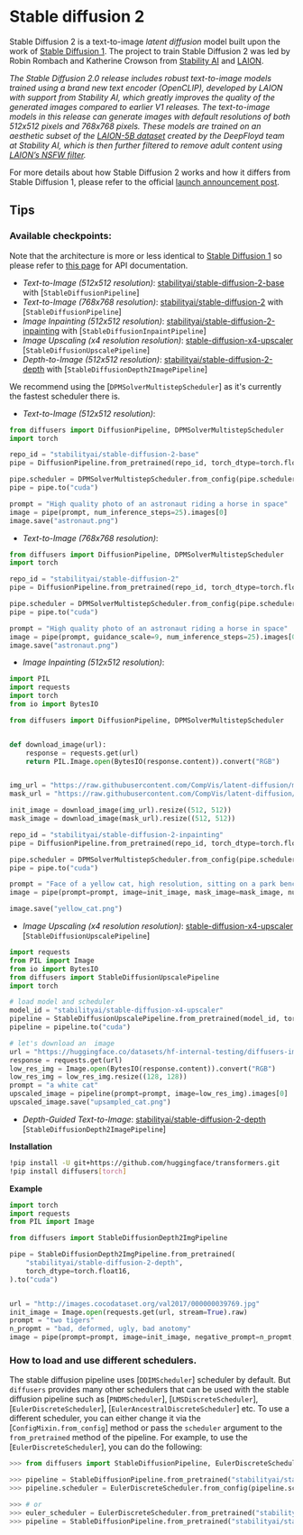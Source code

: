 <!--Copyright 2022 The HuggingFace Team. All rights reserved.

Licensed under the Apache License, Version 2.0 (the "License"); you may not use this file except in compliance with
the License. You may obtain a copy of the License at

http://www.apache.org/licenses/LICENSE-2.0

Unless required by applicable law or agreed to in writing, software distributed under the License is distributed on
an "AS IS" BASIS, WITHOUT WARRANTIES OR CONDITIONS OF ANY KIND, either express or implied. See the License for the
specific language governing permissions and limitations under the License.
-->

# Stable diffusion 2

Stable Diffusion 2 is a text-to-image _latent diffusion_ model built upon the work of [Stable Diffusion 1](https://stability.ai/blog/stable-diffusion-public-release). 
The project to train Stable Diffusion 2 was led by Robin Rombach and Katherine Crowson from [Stability AI](https://stability.ai/) and [LAION](https://laion.ai/).

*The Stable Diffusion 2.0 release includes robust text-to-image models trained using a brand new text encoder (OpenCLIP), developed by LAION with support from Stability AI, which greatly improves the quality of the generated images compared to earlier V1 releases. The text-to-image models in this release can generate images with default resolutions of both 512x512 pixels and 768x768 pixels. 
These models are trained on an aesthetic subset of the [LAION-5B dataset](https://laion.ai/blog/laion-5b/) created by the DeepFloyd team at Stability AI, which is then further filtered to remove adult content using [LAION’s NSFW filter](https://openreview.net/forum?id=M3Y74vmsMcY).*

For more details about how Stable Diffusion 2 works and how it differs from Stable Diffusion 1, please refer to the official [launch announcement post](https://stability.ai/blog/stable-diffusion-v2-release).

## Tips

### Available checkpoints:

Note that the architecture is more or less identical to [Stable Diffusion 1](./api/pipelines/stable_diffusion) so please refer to [this page](./api/pipelines/stable_diffusion) for API documentation.

- *Text-to-Image (512x512 resolution)*: [stabilityai/stable-diffusion-2-base](https://huggingface.co/stabilityai/stable-diffusion-2-base) with [`StableDiffusionPipeline`]
- *Text-to-Image (768x768 resolution)*: [stabilityai/stable-diffusion-2](https://huggingface.co/stabilityai/stable-diffusion-2) with [`StableDiffusionPipeline`]
- *Image Inpainting (512x512 resolution)*: [stabilityai/stable-diffusion-2-inpainting](https://huggingface.co/stabilityai/stable-diffusion-2-inpainting) with [`StableDiffusionInpaintPipeline`]
- *Image Upscaling (x4 resolution resolution)*: [stable-diffusion-x4-upscaler](https://huggingface.co/stabilityai/stable-diffusion-x4-upscaler) [`StableDiffusionUpscalePipeline`]
- *Depth-to-Image (512x512 resolution)*: [stabilityai/stable-diffusion-2-depth](https://huggingface.co/stabilityai/stable-diffusion-2-depth) with [`StableDiffusionDepth2ImagePipeline`]

We recommend using the [`DPMSolverMultistepScheduler`] as it's currently the fastest scheduler there is.

- *Text-to-Image (512x512 resolution)*:

```python
from diffusers import DiffusionPipeline, DPMSolverMultistepScheduler
import torch

repo_id = "stabilityai/stable-diffusion-2-base"
pipe = DiffusionPipeline.from_pretrained(repo_id, torch_dtype=torch.float16, revision="fp16")

pipe.scheduler = DPMSolverMultistepScheduler.from_config(pipe.scheduler.config)
pipe = pipe.to("cuda")

prompt = "High quality photo of an astronaut riding a horse in space"
image = pipe(prompt, num_inference_steps=25).images[0]
image.save("astronaut.png")
```

- *Text-to-Image (768x768 resolution)*:

```python
from diffusers import DiffusionPipeline, DPMSolverMultistepScheduler
import torch

repo_id = "stabilityai/stable-diffusion-2"
pipe = DiffusionPipeline.from_pretrained(repo_id, torch_dtype=torch.float16, revision="fp16")

pipe.scheduler = DPMSolverMultistepScheduler.from_config(pipe.scheduler.config)
pipe = pipe.to("cuda")

prompt = "High quality photo of an astronaut riding a horse in space"
image = pipe(prompt, guidance_scale=9, num_inference_steps=25).images[0]
image.save("astronaut.png")
```

- *Image Inpainting (512x512 resolution)*:

```python
import PIL
import requests
import torch
from io import BytesIO

from diffusers import DiffusionPipeline, DPMSolverMultistepScheduler


def download_image(url):
    response = requests.get(url)
    return PIL.Image.open(BytesIO(response.content)).convert("RGB")


img_url = "https://raw.githubusercontent.com/CompVis/latent-diffusion/main/data/inpainting_examples/overture-creations-5sI6fQgYIuo.png"
mask_url = "https://raw.githubusercontent.com/CompVis/latent-diffusion/main/data/inpainting_examples/overture-creations-5sI6fQgYIuo_mask.png"

init_image = download_image(img_url).resize((512, 512))
mask_image = download_image(mask_url).resize((512, 512))

repo_id = "stabilityai/stable-diffusion-2-inpainting"
pipe = DiffusionPipeline.from_pretrained(repo_id, torch_dtype=torch.float16, revision="fp16")

pipe.scheduler = DPMSolverMultistepScheduler.from_config(pipe.scheduler.config)
pipe = pipe.to("cuda")

prompt = "Face of a yellow cat, high resolution, sitting on a park bench"
image = pipe(prompt=prompt, image=init_image, mask_image=mask_image, num_inference_steps=25).images[0]

image.save("yellow_cat.png")
```

- *Image Upscaling (x4 resolution resolution)*: [stable-diffusion-x4-upscaler](https://huggingface.co/stabilityai/stable-diffusion-x4-upscaler) [`StableDiffusionUpscalePipeline`]

```python
import requests
from PIL import Image
from io import BytesIO
from diffusers import StableDiffusionUpscalePipeline
import torch

# load model and scheduler
model_id = "stabilityai/stable-diffusion-x4-upscaler"
pipeline = StableDiffusionUpscalePipeline.from_pretrained(model_id, torch_dtype=torch.float16)
pipeline = pipeline.to("cuda")

# let's download an  image
url = "https://huggingface.co/datasets/hf-internal-testing/diffusers-images/resolve/main/sd2-upscale/low_res_cat.png"
response = requests.get(url)
low_res_img = Image.open(BytesIO(response.content)).convert("RGB")
low_res_img = low_res_img.resize((128, 128))
prompt = "a white cat"
upscaled_image = pipeline(prompt=prompt, image=low_res_img).images[0]
upscaled_image.save("upsampled_cat.png")
```

- *Depth-Guided Text-to-Image*: [stabilityai/stable-diffusion-2-depth](https://huggingface.co/stabilityai/stable-diffusion-2-depth) [`StableDiffusionDepth2ImagePipeline`]

**Installation**

```bash
!pip install -U git+https://github.com/huggingface/transformers.git
!pip install diffusers[torch]
```

**Example**

```python
import torch
import requests
from PIL import Image

from diffusers import StableDiffusionDepth2ImgPipeline

pipe = StableDiffusionDepth2ImgPipeline.from_pretrained(
    "stabilityai/stable-diffusion-2-depth",
    torch_dtype=torch.float16,
).to("cuda")


url = "http://images.cocodataset.org/val2017/000000039769.jpg"
init_image = Image.open(requests.get(url, stream=True).raw)
prompt = "two tigers"
n_propmt = "bad, deformed, ugly, bad anotomy"
image = pipe(prompt=prompt, image=init_image, negative_prompt=n_propmt, strength=0.7).images[0]
```

### How to load and use different schedulers.

The stable diffusion pipeline uses [`DDIMScheduler`] scheduler by default. But `diffusers` provides many other schedulers that can be used with the stable diffusion pipeline such as [`PNDMScheduler`], [`LMSDiscreteScheduler`], [`EulerDiscreteScheduler`], [`EulerAncestralDiscreteScheduler`] etc.
To use a different scheduler, you can either change it via the [`ConfigMixin.from_config`] method or pass the `scheduler` argument to the `from_pretrained` method of the pipeline. For example, to use the [`EulerDiscreteScheduler`], you can do the following:

```python
>>> from diffusers import StableDiffusionPipeline, EulerDiscreteScheduler

>>> pipeline = StableDiffusionPipeline.from_pretrained("stabilityai/stable-diffusion-2")
>>> pipeline.scheduler = EulerDiscreteScheduler.from_config(pipeline.scheduler.config)

>>> # or
>>> euler_scheduler = EulerDiscreteScheduler.from_pretrained("stabilityai/stable-diffusion-2", subfolder="scheduler")
>>> pipeline = StableDiffusionPipeline.from_pretrained("stabilityai/stable-diffusion-2", scheduler=euler_scheduler)
```
